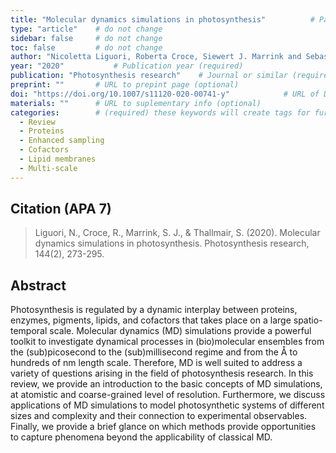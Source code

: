 ```yaml
---
title: "Molecular dynamics simulations in photosynthesis"          # Paper title (required)
type: "article"    # do not change
sidebar: false     # do not change
toc: false         # do not change
author: "Nicoletta Liguori, Roberta Croce, Siewert J. Marrink and Sebastian Thallmair"         # Paper authors (required)
year: "2020"           # Publication year (required)
publication: "Photosynthesis research"    # Journal or similar (required)
preprint: ""       # URL to prepint page (optional)  
doi: "https://doi.org/10.1007/s11120-020-00741-y"            # URL of DOI (required)  
materials: ""      # URL to suplementary info (optional)
categories:        # (required) these keywords will create tags for further filtering. 
  - Review
  - Proteins
  - Enhanced sampling
  - Cofactors
  - Lipid membranes
  - Multi-scale
---
```


<!-- 
The info below is just an example. 

Both fields are required and they have to be replaced with the respective info for each paper. 

Please notice the `> ` symbol before the citation, it gives it additional styling.  
-->

## Citation (APA 7)      

> Liguori, N., Croce, R., Marrink, S. J., & Thallmair, S. (2020). Molecular dynamics simulations in photosynthesis. Photosynthesis research, 144(2), 273-295.

## Abstract

Photosynthesis is regulated by a dynamic interplay between proteins, enzymes, pigments, lipids, and cofactors that takes place on a large spatio-temporal scale. Molecular dynamics (MD) simulations provide a powerful toolkit to investigate dynamical processes in (bio)molecular ensembles from the (sub)picosecond to the (sub)millisecond regime and from the Å to hundreds of nm length scale. Therefore, MD is well suited to address a variety of questions arising in the field of photosynthesis research. In this review, we provide an introduction to the basic concepts of MD simulations, at atomistic and coarse-grained level of resolution. Furthermore, we discuss applications of MD simulations to model photosynthetic systems of different sizes and complexity and their connection to experimental observables. Finally, we provide a brief glance on which methods provide opportunities to capture phenomena beyond the applicability of classical MD.
